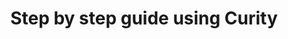 ---
title: "Step by step guide using Curity"
sidebarTitle: "Step by step guide using Curity"
order: 4
---